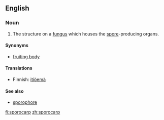 {{wikipedia|sporocarp (fungi)|sporocarp}}
==English==

===Noun===
{{en-noun}}

# The structure on a [[fungus]] which houses the [[spore]]-producing organs.

====Synonyms====
* [[fruiting body]]

====Translations====
{{top}}
*Finnish: [[itiöemä]]
{{bottom}}

====See also====
* [[sporophore]]

[[fi:sporocarp]]
[[zh:sporocarp]]